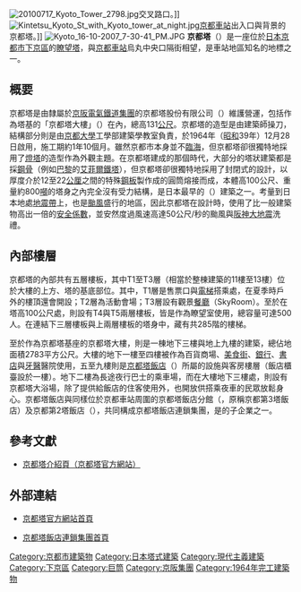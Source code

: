 [[File:20100717_Kyoto_Tower_2798.jpg|thumb]]交叉路口。]]
[[File:Kintetsu_Kyoto_St_with_Kyoto_tower_at_night.jpg|thumb]][[京都車站|京都車站]]出入口與背景的京都塔。]]
[[File:Kyoto_16-10-2007_7-30-41_PM.JPG|thumb]]
'''京都塔'''（{{lang-ja|きょうとタワー}}）是一座位於[[日本|日本]][[京都市|京都市]][[下京區|下京區]]的[[瞭望塔|瞭望塔]]，與[[京都車站|京都車站]]烏丸中央口隔街相望，是車站地區知名的地標之一。

==概要==
京都塔是由隸屬於[[京阪電氣鐵道|京阪電氣鐵道集團]]的京都塔股份有限公司（{{lang|ja|京都タワー株式会社}}）維護營運，包括作為塔基的「京都塔大樓」（{{lang|ja|京都タワービル}}）在內，總高131[[公尺|公尺]]。京都塔的造型是由建築師{{link-ja|山田守|山田守}}操刀，結構部分則是由[[京都大學|京都大學]]工學部建築學教室負責，於1964年（[[昭和|昭和]]39年）12月28日啟用，施工期約1年10個月。雖然京都市本身並不[[海洋|臨海]]，但京都塔卻很獨特地採用了[[燈塔|燈塔]]的造型作為外觀主題。在京都塔建成的那個時代，大部分的塔狀建築都是採[[鋼骨|鋼骨]]{{link-en|桁架結構|Truss}}（例如[[巴黎|巴黎]]的[[艾菲爾鐵塔|艾菲爾鐵塔]]），但京都塔卻很獨特地採用了封閉式的設計，以厚度介於12至22[[公厘|公厘]]之間的特殊[[鋼|鋼板]]製作成的圓筒熔接而成，本體高100公尺、重量約800[[噸|噸]]的塔身之內完全沒有受力結構，是日本最早的{{link-en|單體結構|Monocoque|外牆承重結構}}（{{lang|ja|応力外被構造}}）建築之一。考量到日本地處[[地震帶|地震帶]]上，也是[[颱風|颱風]]盛行的地區，因此京都塔在設計時，使用了比一般建築物高出一倍的[[安全係數|安全係數]]，並安然度過風速高達50公尺/秒的颱風與[[阪神大地震|阪神大地震]]洗禮。

==內部樓層==
京都塔的內部共有五層樓板，其中T1至T3層（相當於整棟建築的11樓至13樓）位於大樓的上方、塔的基底部位。其中，T1層是售票口與[[電梯|電梯]]搭乘處，在夏季時戶外的樓頂還會開設{{link-de|啤酒花園|Biergarten}}；T2層為活動會場；T3層設有觀景[[餐廳|餐廳]]（SkyRoom）。至於在塔高100公尺處，則設有T4與T5兩層樓板，皆是作為瞭望室使用，總容量可達500人。在連結下三層樓板與上兩層樓板的塔身中，藏有共285階的樓梯。

至於作為京都塔基座的京都塔大樓，則是一棟地下三樓與地上九樓的建築，總佔地面積2783平方公尺。大樓的地下一樓至四樓被作為百貨商場、[[美食街|美食街]]、[[銀行|銀行]]、[[書店|書店]]與[[牙醫|牙醫]]醫院使用，五至九樓則是[[京都塔飯店|京都塔飯店]]（{{lang|ja|京都タワーホテル}}）所屬的設施與客房樓層（飯店櫃臺設於一樓）。地下二樓為長途夜行巴士的乘車場，而在大樓地下三樓處，則設有京都塔大浴場，除了提供給飯店的住客使用外，也開放供搭乘夜車的民眾放鬆身心。京都塔飯店與同樣位於京都車站周圍的京都塔飯店分館（{{lang|ja|京都タワーホテルアネックス}}，原稱京都第3塔飯店）及京都第2塔飯店（{{lang|ja|京都第2タワーホテル}}），共同構成京都塔飯店連鎖集團，是{{link-ja|京阪集團|京阪グループ}}的子企業之一。

== 參考文獻 ==

* {{ja}}[https://web.archive.org/web/20060209023346/http://kyoto-tower.co.jp/kyototower/tower/index.html 京都塔介紹頁（京都塔官方網站）]

== 外部連結 ==
{{Commonscat|Kyoto_Tower}}
* {{ja}}[https://web.archive.org/web/20070510205623/http://www.kyoto-tower.co.jp/kyototower/index.html 京都塔官方網站首頁]
* {{ja}}[https://web.archive.org/web/20070610015759/http://www.kyoto-tower.co.jp/kyoto_tower_hotel_chain/index.html 京都塔飯店連鎖集團首頁]


{{coord|34|59|15.12|N|135|45|33.67|E|region:JP-26_type:landmark|display=title|name=京都塔}}
{{DEFAULTSORT:Kyoto Tawa}}
[[Category:京都市建築物|Category:京都市建築物]]
[[Category:日本塔式建築|Category:日本塔式建築]]
[[Category:現代主義建築|Category:現代主義建築]]
[[Category:下京區|Category:下京區]]
[[Category:巨筒|Category:巨筒]]
[[Category:京阪集團|Category:京阪集團]]
[[Category:1964年完工建築物|Category:1964年完工建築物]]